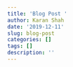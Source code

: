 ```yaml
---
title: 'Blog Post '
author: Karan Shah
date: '2019-12-11'
slug: blog-post
categories: []
tags: []
description: ''
---
```

